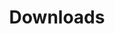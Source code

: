 ---
title: "Downloads"
sidebar_position: 3
type: docs
description: >
  Links to the manual downloads for this product, and explanations on how to install them.
---